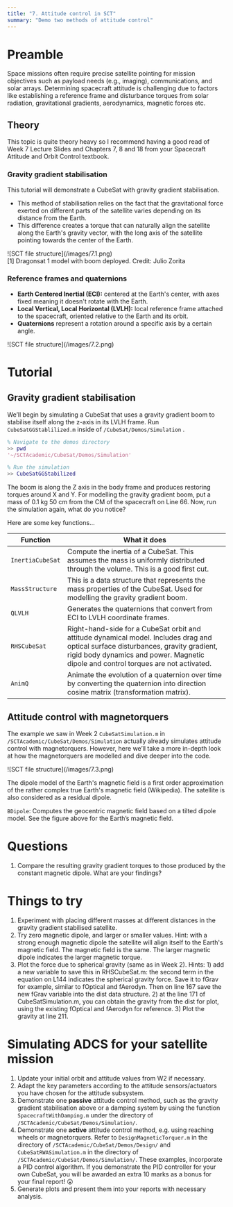 ```yaml
---
title: "7. Attitude control in SCT"
summary: "Demo two methods of attitude control"
---
```


# Preamble

Space missions often require precise satellite pointing for mission objectives such as payload needs (e.g., imaging), communications, and solar arrays. Determining spacecraft attitude is challenging due to factors like establishing a reference frame and disturbance torques from solar radiation, gravitational gradients, aerodynamics, magnetic forces etc.

## Theory

This topic is quite theory heavy so I recommend having a good read of Week 7 Lecture Slides and Chapters 7, 8 and 18 from your Spacecraft Attitude and Orbit Control textbook.

### Gravity gradient stabilisation

This tutorial will demonstrate a CubeSat with gravity gradient stabilisation.

- This method of stabilisation relies on the fact that the gravitational force exerted on different parts of the satellite varies depending on its distance from the Earth.
- This difference creates a torque that can naturally align the satellite along the Earth's gravity vector, with the long axis of the satellite pointing towards the center of the Earth.

<aside className='flex justify-center'>
  ![SCT file structure](/images/7.1.png)
</aside>

<div className='text-xs italic w-3/4 m-auto'>
  [1] Dragonsat 1 model with boom deployed. Credit: Julio Zorita
</div>

### Reference frames and quaternions

- **Earth Centered Inertial (ECI):** centered at the Earth's center, with axes fixed meaning it doesn't rotate with the Earth.
- **Local Vertical, Local Horizontal (LVLH):** local reference frame attached to the spacecraft, oriented relative to the Earth and its orbit.
- **Quaternions** represent a rotation around a specific axis by a certain angle.

<aside className='flex justify-center'>
  ![SCT file structure](/images/7.2.png)
</aside>

# Tutorial

## Gravity gradient stabilisation

We’ll begin by simulating a CubeSat that uses a gravity gradient boom to stabilise itself along the z-axis in its LVLH frame. Run `CubeSatGGStablilized.m` inside of `/CubeSat/Demos/Simulation` .

```matlab
% Navigate to the demos directory
>> pwd
'~/SCTAcademic/CubeSat/Demos/Simulation'

% Run the simulation
>> CubeSatGGStabilized
```

The boom is along the Z axis in the body frame and produces restoring torques around X and
Y. For modelling the gravity gradient boom, put a mass of 0.1 kg 50 cm from the CM of the
spacecraft on Line 66. Now, run the simulation again, what do you notice?

Here are some key functions…

<aside>

<table className='mt-8'>
  <thead>
    <tr>
      <th>Function</th>
      <th>What it does</th>
    </tr>
  </thead>
  <tbody>
    <tr>
      <td className='pr-4'>
        <code>InertiaCubeSat</code>
      </td>
      <td>
        Compute the inertia of a CubeSat. This assumes the mass is uniformly
        distributed through the volume. This is a good first cut.
      </td>
    </tr>
    <tr>
      <td>
        <code>MassStructure</code>
      </td>
      <td>
        This is a data structure that represents the mass properties of the
        CubeSat. Used for modelling the gravity gradient boom.
      </td>
    </tr>
    <tr>
      <td className='pr-4'>
        <code>QLVLH</code>
      </td>
      <td>
        Generates the quaternions that convert from ECI to LVLH coordinate
        frames.
      </td>
    </tr>
    <tr>
      <td>
        <code>RHSCubeSat</code>
      </td>
      <td>
        Right-hand-side for a CubeSat orbit and attitude dynamical model.
        Includes drag and optical surface disturbances, gravity gradient, rigid
        body dynamics and power. Magnetic dipole and control torques are not
        activated.
      </td>
    </tr>
    <tr>
      <td>
        <code>AnimQ</code>
      </td>
      <td>
        Animate the evolution of a quaternion over time by converting the
        quaternion into direction cosine matrix (transformation matrix).
      </td>
    </tr>
  </tbody>
</table>

</aside>

## Attitude control with magnetorquers

The example we saw in Week 2 `CubeSatSimulation.m` in `/SCTAcademic/CubeSat/Demos/Simulation` actually already simulates attitude control with magnetorquers. However, here we’ll take a more in-depth look at how the magnetorquers are modelled and dive deeper into the code.

<aside className='flex justify-center'>
  ![SCT file structure](/images/7.3.png)
</aside>

The dipole model of the Earth's magnetic field is a first order approximation of the rather complex true Earth's magnetic field (Wikipedia). The satellite is also considered as a residual dipole.

`BDipole`: Computes the geocentric magnetic field based on a tilted dipole model. See the
figure above for the Earth’s magnetic field.

# Questions

1. Compare the resulting gravity gradient torques to those produced by the constant magnetic dipole. What are your findings?

# Things to try

1. Experiment with placing different masses at different distances in the gravity gradient stabilised satellite.
2. Try zero magnetic dipole, and larger or smaller values. Hint: with a strong enough magnetic dipole the satellite will align itself to the Earth's magnetic field. The magnetic field is the same. The larger magnetic dipole indicates the larger magnetic torque.
3. Plot the force due to spherical gravity (same as in Week 2). Hints: 1) add a new variable to save this in RHSCubeSat.m: the second term in the equation on L144 indicates the spherical gravity force. Save it to fGrav for example, similar to fOptical and fAerodyn. Then on line 167 save the new fGrav variable into the dist data structure. 2) at the line 171 of CubeSatSimulation.m, you can obtain the gravity from the dist for plot, using the existing fOptical and fAerodyn for reference. 3) Plot the gravity at line 211.

# Simulating ADCS for your satellite mission

1. Update your initial orbit and attitude values from W2 if necessary.
2. Adapt the key parameters according to the attitude sensors/actuators you have chosen for the attitude subsystem.
3. Demonstrate one **passive** attitude control method, such as the gravity gradient stabilisation above or a damping system by using the function `SpacecraftWithDamping.m` under the directory of `/SCTAcademic/CubeSat/Demos/Simulation/`.
4. Demonstrate one **active** attitude control method, e.g. using reaching wheels or magnetorquers. Refer to `DesignMagneticTorquer.m` in the directory of `/SCTAcademic/CubeSat/Demos/Design/` and `CubeSatRWASimulation.m` in the directory of `/SCTAcademic/CubeSat/Demos/Simulation/`. These examples, incorporate a PID control algorithm. If you demonstrate the PID controller for your own CubeSat, you will be awarded an extra 10 marks as a bonus for your final report! 😮
5. Generate plots and present them into your reports with necessary analysis.
